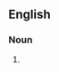 {{also|home wreckers}}

==English==

===Noun===
{{head|en|noun plural form}}

# {{plural of|homewrecker|lang=en}}
